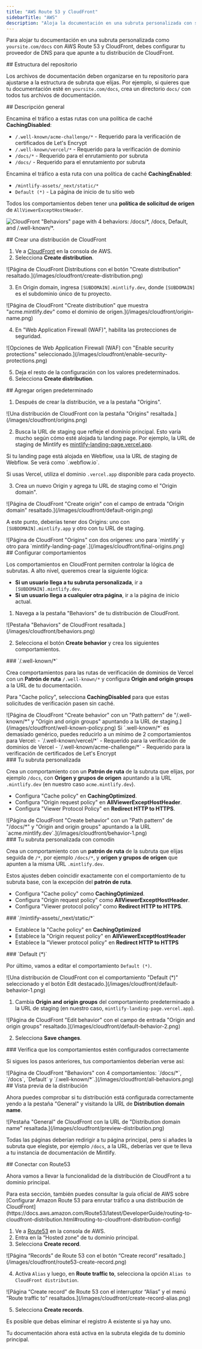 ```yaml
---
title: "AWS Route 53 y CloudFront"
sidebarTitle: "AWS"
description: "Aloja la documentación en una subruta personalizada con servicios de AWS"
---
```



Para alojar tu documentación en una subruta personalizada como `yoursite.com/docs` con AWS Route 53 y CloudFront, debes configurar tu proveedor de DNS para que apunte a tu distribución de CloudFront.

<div id="repository-structure">
  ## Estructura del repositorio
</div>

Los archivos de documentación deben organizarse en tu repositorio para ajustarse a la estructura de subruta que elijas. Por ejemplo, si quieres que tu documentación esté en `yoursite.com/docs`, crea un directorio `docs/` con todos tus archivos de documentación.

<div id="high-level-overview">
  ## Descripción general
</div>

Encamina el tráfico a estas rutas con una política de caché **CachingDisabled**:

- `/.well-known/acme-challenge/*` - Requerido para la verificación de certificados de Let's Encrypt
- `/.well-known/vercel/*` - Requerido para la verificación de dominio
- `/docs/*` - Requerido para el enrutamiento por subruta
- `/docs/` - Requerido para el enrutamiento por subruta

Encamina el tráfico a esta ruta con una política de caché **CachingEnabled**:

- `/mintlify-assets/_next/static/*`
- `Default (*)` - La página de inicio de tu sitio web

Todos los comportamientos deben tener una **política de solicitud de origen** de `AllViewerExceptHostHeader`.

![CloudFront "Behaviors" page with 4 behaviors: `/docs/*`, `/docs`, `Default`, and `/.well-known/*`.](/images/cloudfront/all-behaviors.png)

<div id="create-cloudfront-distribution">
  ## Crear una distribución de CloudFront
</div>

1. Ve a [CloudFront](https://aws.amazon.com/cloudfront) en la consola de AWS.
2. Selecciona **Create distribution**.

<Frame>
    ![Página de CloudFront Distributions con el botón "Create distribution" resaltado.](/images/cloudfront/create-distribution.png)
  </Frame>

3. En Origin domain, ingresa `[SUBDOMAIN].mintlify.dev`, donde `[SUBDOMAIN]` es el subdominio único de tu proyecto.

<Frame>
    ![Página de CloudFront "Create distribution" que muestra "acme.mintlify.dev" como el dominio de origen.](/images/cloudfront/origin-name.png)
  </Frame>

4. En "Web Application Firewall (WAF)", habilita las protecciones de seguridad.

<Frame>
    ![Opciones de Web Application Firewall (WAF) con "Enable security protections" seleccionado.](/images/cloudfront/enable-security-protections.png)
  </Frame>

5. Deja el resto de la configuración con los valores predeterminados.
6. Selecciona **Create distribution**.

<div id="add-default-origin">
  ## Agregar origen predeterminado
</div>

1. Después de crear la distribución, ve a la pestaña "Origins".

<Frame>
    ![Una distribución de CloudFront con la pestaña "Origins" resaltada.](/images/cloudfront/origins.png)
  </Frame>

2. Busca la URL de staging que refleje el dominio principal. Esto varía mucho según cómo esté alojada tu landing page. Por ejemplo, la URL de staging de Mintlify es [mintlify-landing-page.vercel.app](https://mintlify-landing-page.vercel.app).

<Info>
  Si tu landing page está alojada en Webflow, usa la URL de staging de Webflow. Se verá como `.webflow.io`.

  Si usas Vercel, utiliza el dominio `.vercel.app` disponible para cada proyecto.
</Info>

3. Crea un nuevo Origin y agrega tu URL de staging como el "Origin domain".

<Frame>
    ![Página de CloudFront "Create origin" con el campo de entrada "Origin domain" resaltado.](/images/cloudfront/default-origin.png)
  </Frame>

A este punto, deberías tener dos Origins: uno con `[SUBDOMAIN].mintlify.app` y otro con tu URL de staging.

<Frame>
  ![Página de CloudFront "Origins" con dos orígenes: uno para `mintlify` y otro para `mintlify-landing-page`.](/images/cloudfront/final-origins.png)
</Frame>

<div id="set-behaviors">
  ## Configurar comportamientos
</div>

Los comportamientos en CloudFront permiten controlar la lógica de subrutas. A alto nivel, queremos crear la siguiente lógica:

- **Si un usuario llega a tu subruta personalizada**, ir a `[SUBDOMAIN].mintlify.dev`.
- **Si un usuario llega a cualquier otra página**, ir a la página de inicio actual.

1. Navega a la pestaña "Behaviors" de tu distribución de CloudFront.

<Frame>
	![Pestaña "Behaviors" de CloudFront resaltada.](/images/cloudfront/behaviors.png)
</Frame>

2. Selecciona el botón **Create behavior** y crea los siguientes comportamientos.

<div id="well-known">
  ### `/.well-known/*`
</div>

Crea comportamientos para las rutas de verificación de dominios de Vercel con un **Patrón de ruta** `/.well-known/*` y configura **Origin and origin groups** a la URL de tu documentación.

Para "Cache policy", selecciona **CachingDisabled** para que estas solicitudes de verificación pasen sin caché.

<Frame>
  ![Página de CloudFront "Create behavior" con un "Path pattern" de "/.well-known/*" y "Origin and origin groups" apuntando a la URL de staging.](/images/cloudfront/well-known-policy.png)
</Frame>

<Info>
Si `.well-known/*` es demasiado genérico, puedes reducirlo a un mínimo de 2 comportamientos para Vercel:
  - `/.well-known/vercel/*` - Requerido para la verificación de dominios de Vercel
  - `/.well-known/acme-challenge/*` - Requerido para la verificación de certificados de Let's Encrypt
</Info>

<div id="your-custom-subpath">
  ### Tu subruta personalizada
</div>

Crea un comportamiento con un **Patrón de ruta** de la subruta que elijas, por ejemplo `/docs`, con **Origen y grupos de origen** apuntando a la URL `.mintlify.dev` (en nuestro caso `acme.mintlify.dev`).

- Configura "Cache policy" en **CachingOptimized**.
- Configura "Origin request policy" en **AllViewerExceptHostHeader**.
- Configura "Viewer Protocol Policy" en **Redirect HTTP to HTTPS**.

<Frame>
  ![Página de CloudFront "Create behavior" con un "Path pattern" de "/docs/*" y "Origin and origin groups" apuntando a la URL `acme.mintlify.dev`.](/images/cloudfront/behavior-1.png)
</Frame>

<div id="your-custom-subpath-with-wildcard">
  ### Tu subruta personalizada con comodín
</div>

Crea un comportamiento con un **patrón de ruta** de la subruta que elijas seguida de `/*`, por ejemplo `/docs/*`, y **origen y grupos de origen** que apunten a la misma URL `.mintlify.dev`.

Estos ajustes deben coincidir exactamente con el comportamiento de tu subruta base, con la excepción del **patrón de ruta**.

- Configura "Cache policy" como **CachingOptimized**.
- Configura "Origin request policy" como **AllViewerExceptHostHeader**.
- Configura "Viewer protocol policy" como **Redirect HTTP to HTTPS**.

<div id="mintlify-assets_nextstatic">
  ### `/mintlify-assets/_next/static/*`
</div>

- Establece la "Cache policy" en **CachingOptimized**
 - Establece la "Origin request policy" en **AllViewerExceptHostHeader**
 - Establece la "Viewer protocol policy" en **Redirect HTTP to HTTPS**

<div id="default">
  ### `Default (*)`
</div>

Por último, vamos a editar el comportamiento `Default (*)`.

<Frame>
  ![Una distribución de CloudFront con el comportamiento "Default (*)" seleccionado y el botón Edit destacado.](/images/cloudfront/default-behavior-1.png)
</Frame>

1. Cambia **Origin and origin groups** del comportamiento predeterminado a la URL de staging (en nuestro caso, `mintlify-landing-page.vercel.app`).

<Frame>
  ![Página de CloudFront "Edit behavior" con el campo de entrada "Origin and origin groups" resaltado.](/images/cloudfront/default-behavior-2.png)
</Frame>

2. Selecciona **Save changes**.

<div id="check-behaviors-are-set-up-correctly">
  ### Verifica que los comportamientos estén configurados correctamente
</div>

Si sigues los pasos anteriores, tus comportamientos deberían verse así:

<Frame>
  ![Página de CloudFront "Behaviors" con 4 comportamientos: `/docs/*`, `/docs`, `Default` y `/.well-known/*`.](/images/cloudfront/all-behaviors.png)
</Frame>

<div id="preview-distribution">
  ## Vista previa de la distribución
</div>

Ahora puedes comprobar si tu distribución está configurada correctamente yendo a la pestaña "General" y visitando la URL de **Distribution domain name**.

<Frame>
  ![Pestaña "General" de CloudFront con la URL de "Distribution domain name" resaltada.](/images/cloudfront/preview-distribution.png)
</Frame>

Todas las páginas deberían redirigir a tu página principal, pero si añades la subruta que elegiste, por ejemplo `/docs`, a la URL, deberías ver que te lleva a tu instancia de documentación de Mintlify.

<div id="connect-with-route53">
  ## Conectar con Route53
</div>

Ahora vamos a llevar la funcionalidad de la distribución de CloudFront a tu dominio principal.

<Note>
  Para esta sección, también puedes consultar la guía oficial de AWS sobre [Configurar
  Amazon Route 53 para enrutar tráfico a una
  distribución de CloudFront](https://docs.aws.amazon.com/Route53/latest/DeveloperGuide/routing-to-cloudfront-distribution.html#routing-to-cloudfront-distribution-config)
</Note>

1. Ve a [Route53](https://aws.amazon.com/route53) en la consola de AWS.
2. Entra en la “Hosted zone” de tu dominio principal.
3. Selecciona **Create record**.

<Frame>
  ![Página “Records” de Route 53 con el botón “Create record” resaltado.](/images/cloudfront/route53-create-record.png)
</Frame>

4. Activa `Alias` y luego, en **Route traffic to**, selecciona la opción `Alias to CloudFront distribution`.

<Frame>
  ![Página “Create record” de Route 53 con el interruptor “Alias” y el menú “Route traffic to” resaltados.](/images/cloudfront/create-record-alias.png)
</Frame>

5. Selecciona **Create records**.

<Note>
  Es posible que debas eliminar el registro A existente si ya hay uno.
</Note>

Tu documentación ahora está activa en la subruta elegida de tu dominio principal.

<Propagating />